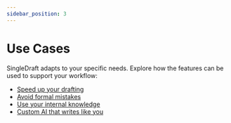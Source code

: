 ```yaml
---
sidebar_position: 3
---
```


# Use Cases

SingleDraft adapts to your specific needs. Explore how the features can be used to
support your workflow:

- [Speed up your drafting](../use_cases/fast_drafting)
- [Avoid formal mistakes](../use_cases/error_prevention)
- [Use your internal knowledge](../use_cases/knowledge_reuse)
- [Custom AI that writes like you](../use_cases/ai_customization)
